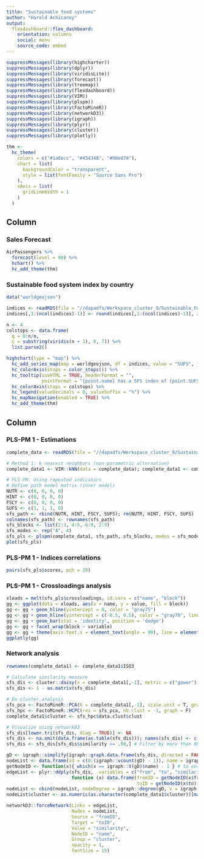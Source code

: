```yaml
---
title: "Sustainable food systems"
author: "Harold Achicanoy"
output: 
  flexdashboard::flex_dashboard:
    orientation: columns
    social: menu
    source_code: embed
---
```


```r
suppressMessages(library(highcharter))
suppressMessages(library(dplyr))
suppressMessages(library(viridisLite))
suppressMessages(library(forecast))
suppressMessages(library(treemap))
suppressMessages(library(flexdashboard))
suppressMessages(library(VIM))
suppressMessages(library(plspm))
suppressMessages(library(FactoMineR))
suppressMessages(library(networkD3))
suppressMessages(library(igraph))
suppressMessages(library(plyr))
suppressMessages(library(cluster))
suppressMessages(library(plotly))

thm <- 
  hc_theme(
    colors = c("#1a6ecc", "#434348", "#90ed7d"),
    chart = list(
      backgroundColor = "transparent",
      style = list(fontFamily = "Source Sans Pro")
    ),
    xAxis = list(
      gridLineWidth = 1
    )
  )

```

Column {data-width=600}
-----------------------------------------------------------------------

### Sales Forecast

```r
AirPassengers %>% 
  forecast(level = 90) %>% 
  hchart() %>% 
  hc_add_theme(thm)
```

### Sustainable food system index by country

```r
data("worldgeojson")

indices <- readRDS(file = "//dapadfs/Workspace_cluster_9/Sustainable_Food_System/Results/sfs_index_knn_imputed.RDS")
indices[,1:(ncol(indices)-1)] <- round(indices[,1:(ncol(indices)-1)], 2)

n <- 4
colstops <- data.frame(
  q = 0:n/n,
  c = substring(viridis(n + 1), 0, 7)) %>%
  list.parse2()

highchart(type = "map") %>%
  hc_add_series_map(map = worldgeojson, df = indices, value = "SUFS", joinBy = "iso3") %>%
  hc_colorAxis(stops = color_stops()) %>%
  hc_tooltip(useHTML = TRUE, headerFormat = "",
             pointFormat = "{point.name} has a SFS index of {point.SUFS}") %>%
  hc_colorAxis(stops = colstops) %>%
  hc_legend(valueDecimals = 0, valueSuffix = "%") %>%
  hc_mapNavigation(enabled = TRUE) %>%
  hc_add_theme(thm)
```

Column {.tabset data-width=400}
-----------------------------------------------------------------------

### PLS-PM 1 - Estimations

```r
complete_data <- readRDS(file = "//dapadfs/Workspace_cluster_9/Sustainable_Food_System/Input_data/data_joined.RDS")

# Method 1: k nearest neighbors (non-parametric alternative)
complete_data1 <- VIM::kNN(data = complete_data); complete_data1 <- complete_data1[,colnames(complete_data)]

# PLS-PM: Using repeated indicators
# Define path model matrix (inner model)
NUTR <- c(0, 0, 0, 0)
HINT <- c(0, 0, 0, 0)
FSCY <- c(0, 0, 0, 0)
SUFS <- c(1, 1, 1, 0)
sfs_path <- rbind(NUTR, HINT, FSCY, SUFS); rm(NUTR, HINT, FSCY, SUFS)
colnames(sfs_path) <- rownames(sfs_path)
sfs_blocks <- list(2:3, 4:5, 6:9, 2:9)
sfs_modes <- rep("A", 4)
sfs_pls <- plspm(complete_data1, sfs_path, sfs_blocks, modes = sfs_modes)
plot(sfs_pls)
```

### PLS-PM 1 - Indices correlations

```r
pairs(sfs_pls$scores, pch = 20)
```

### PLS-PM 1 - Crossloadings analysis

```r
xloads = melt(sfs_pls$crossloadings, id.vars = c("name", "block"))
gg <- ggplot(data = xloads, aes(x = name, y = value, fill = block))
gg <- gg + geom_hline(yintercept = 0, color = "gray75")
gg <- gg + geom_hline(yintercept = c(-0.5, 0.5), color = "gray70", linetype = 2)
gg <- gg + geom_bar(stat = 'identity', position = 'dodge')
gg <- gg + facet_wrap(block ~ variable)
gg <- gg + theme(axis.text.x = element_text(angle = 90), line = element_blank())
ggplotly(gg)
```

### Network analysis

```r
rownames(complete_data1) <- complete_data1$ISO3

# Calculate similarity measure
sfs_dis <- cluster::daisy(x = complete_data1[,-1], metric = c("gower"), stand = FALSE)
sfs_dis <- 1 - as.matrix(sfs_dis)

# Do cluster analysis
sfs_pca <- FactoMineR::PCA(X = complete_data1[,-1], scale.unit = T, graph = F)
sfs_hpc <- FactoMineR::HCPC(res = sfs_pca, nb.clust = -1, graph = F)
complete_data1$cluster <- sfs_hpc$data.clust$clust

# Visualize using networkD3
sfs_dis[lower.tri(sfs_dis, diag = TRUE)] <- NA
sfs_dis <- na.omit(data.frame(as.table(sfs_dis))); names(sfs_dis) <- c("from", "to", "similarity")
sfs_dis <- sfs_dis[sfs_dis$similarity >= .98,] # Filter by more than 98 degree of similarity

gD <- igraph::simplify(igraph::graph.data.frame(sfs_dis, directed = FALSE))
nodeList <- data.frame(id = c(0:(igraph::vcount(gD) - 1)), name = igraph::V(gD)$name) # because networkD3 library requires IDs to start at 0
getNodeID <- function(x){ which(x == igraph::V(gD)$name) - 1 } # to ensure that IDs start at 0
edgeList <- plyr::ddply(sfs_dis, .variables = c("from", "to", "similarity"), 
                        function (x) data.frame(fromID = getNodeID(x$from), 
                                                toID = getNodeID(x$to)))
nodeList <- cbind(nodeList, nodeDegree = igraph::degree(gD, v = igraph::V(gD), mode = "all")); rm(gD, getNodeID)
nodeList$cluster <- as.numeric(as.character(complete_data1$cluster))[match(nodeList$name, complete_data1$ISO3)]

networkD3::forceNetwork(Links = edgeList,
                        Nodes = nodeList,
                        Source = "fromID",
                        Target = "toID",
                        Value = "similarity",
                        NodeID = "name",
                        Group = "cluster",
                        opacity = 1,
                        fontSize = 15)
```
